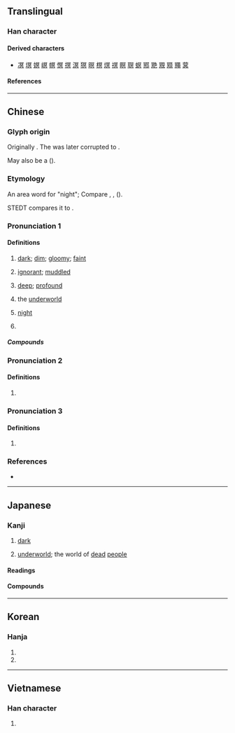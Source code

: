 {{character info}}
==Translingual==

===Han character===
{{Han char|rn=14|rad=冖|as=08|sn=10|four=37800|canj=BAYC|ids=⿱冖昗,⿱𠕾六}}

====Derived characters====
* [[凕]] [[塓]] [[嫇]] [[㟰]] [[幎]] [[慏]] [[㨠]] [[溟]] [[猽]] [[暝]] [[榠]] [[熐]] [[䄙]] [[瞑]] [[䏃]] [[螟]] [[鄍]] [[䒌]] [[覭]] [[䫤]] [[鼆]] [[蓂]]

====References====
{{Han ref|kx=0130.280|dkj=01588|dj=0293.080|hdz=10304.100|uh=51A5}}

----

==Chinese==
{{zh-forms|alt=𠖇,㝠,暝}}

===Glyph origin===
{{Han etym}}
Originally {{Han compound|冖|日|廾|t1=cloth cover|t2=sun|t3=two hands|ls=ic|nocap=y}}. The {{lang|zh|廾}} was later corrupted to {{zh-l|*六}}.

May also be a {{Han compound|冖|日|廾|c1=p|c2=s|c3=s|ls=psc|nocap=1}} (''{{w|Shuowen Jiezi}}'').

===Etymology===
An area word for "night"; Compare {{cog|hmx-pro|*ʰməŋH||night}}, {{cog|mkh-ban-pro|*maŋ||night}}, {{cog|my|မည်း||dark; black}} ({{zh-ref|Schuessler, 2007}}).

STEDT compares it to {{inh|zh|sit-pro|*muːŋ ~ r/s-muːk||foggy; dark; sullen; menacing; thunder}}.

===Pronunciation 1===
{{zh-pron
|m=míng
|m-s=
|c=ming4,ming5
|c-t=
|g=
|h=pfs=mèn
|j=
|mb=
|md=
|mn=bêng
|mn-t=mêng5
|w=
|x=
|mc=y
|oc=y
|cat=a,n
}}

====Definitions====
{{zh-hanzi}}

# {{lb|zh|literary}} [[dark]]; [[dim]]; [[gloomy]]; [[faint]]
# {{lb|zh|literary}} [[ignorant]]; [[muddled]]
#: {{zh-x|冥頑不靈|obstinate and ignorant}}
# [[deep]]; [[profound]]
#: {{zh-x|苦思冥想|to think long and hard}}
# the [[underworld]]
#: {{zh-x|冥府|the nether world}}
# {{lb|zh|obsolete}} [[night]]
# {{surname|zh}}

=====Compounds=====
{{zh-der|冥鏹|冥行擿埴|冥會|冥默|冥器|冥土|冥鈔|冥童|冥錢|冥報|冥漠君|冥婚|冥蒙|幽冥戒|冥府|冥搜|冥佑|冥奧|冥冥中|冥籍|冥數|悄冥冥|冥具|冥資|冥靈|冥頑|冥衣|冥誕|冥王|冥王星|冥界|冥福|冥濛|悄悄冥冥|冥想|冥茫|冥思|冥漠|冥行|幽冥地府|幽冥|冥冥之中|冥途|北冥|冥思苦想|冥鴻|冥子裡|冥司|冥契|冥河|冥頑不靈|冥寶|冥冥|冥壽|冥紙|冥思苦索|冥寂|晦冥|混冥|窅冥|玄冥|窈窈冥冥|窈冥|杳冥|沉冥|渺渺冥冥|鴻飛冥冥|邈冥冥|西冥|風雨晦冥|青冥|冥加|冥昧|穹冥}}

===Pronunciation 2===
{{zh-pron
|m=mián
}}

====Definitions====
{{zh-hanzi}}

# {{zh-only|顛冥}}

===Pronunciation 3===
{{zh-pron
|m=miàn
}}

====Definitions====
{{zh-hanzi}}

# {{zh-only|冥眴}}

===References===
* {{R:yue:mfccd}}

----

==Japanese==

===Kanji===
{{ja-kanji|grade=|rs=冖08}}

# [[dark]]
#: {{syn|ja|溟}}
# [[underworld]]; the world of [[dead]] [[people]]

====Readings====
{{ja-readings
|goon=みょう<みやう
|kanon=めい<めい
|kun=くら-い
}}

====Compounds====
{{col2-u|ja|title=dark
|{{ja-r|冥%冥|みょう%みょう}} ({{ja-r|溟%溟|みょう%みょう|rom=-}})
|{{ja-r|冥%暗|めい%あん|rom=-}}, {{ja-r|冥%闇|めい%あん}}
|{{ja-r|冥%海|めい%かい}} ({{ja-r|溟%海|めい%かい|rom=-}})
|{{ja-r|冥%晦|めい%かい}}
|{{ja-r|冥%頑|めい%がん}}
|{{ja-r|冥%愚|めい%ぐ}}
|{{ja-r|冥%契|めい%けい}}
|{{ja-r|冥%鴻|めい%こう}}
|{{ja-r|冥%合|めい%ごう}}
|{{ja-r|冥%色|めい%しょく}} ({{ja-r|瞑%色|めい%しょく|rom=-}})
|{{ja-r|冥%棲|めい%せい}}
|{{ja-r|冥%想|めい%そう}} ({{ja-r|瞑%想|めい%そう|rom=-}})
|{{ja-r|冥%捜|めい%そう}} ({{ja-r|瞑%捜|めい%そう|rom=-}})
|{{ja-r|冥%漠|めい%ばく|rom=-}}, {{ja-r|冥%邈|めい%ばく}}
|{{ja-r|冥%茫|めい%ぼう|rom=-}}, {{ja-r|冥%芒|めい%ぼう}}
|{{ja-r|冥%昧|めい%まい}}
|{{ja-r|冥%冥|めい%めい}} ({{ja-r|溟%溟|めい%めい|rom=-}})
|{{ja-r|冥%蒙|めい%もう|rom=-}}, {{ja-r|冥%濛|めい%もう}}
|{{ja-r|冥%黙|めい%もく}}
|{{ja-r|暗%冥|あん%めい}}
|{{ja-r|晦%冥|かい%めい}} ({{ja-r|晦%暝|かい%めい|rom=-}})
|{{ja-r|空%冥|くう%めい}}
|{{ja-r|玄%冥|げん%めい}}
|{{ja-r|高%冥|こう%めい}}
|{{ja-r|混%冥|こん%めい}} ({{ja-r|混%溟|こん%めい|rom=-}})
|{{ja-r|紫%冥|し%めい}}
|{{ja-r|邃%冥|すい%めい}}
|{{ja-r|西%冥|せい%めい}} ({{ja-r|西%溟|せい%めい|rom=-}})
|{{ja-r|宕%冥|とう%めい}}
|{{ja-r|南%冥|なん%めい}} ({{ja-r|南%溟|なん%めい|rom=-}})
|{{ja-r|北%冥|ほく%めい}} ({{ja-r|北%溟|ほく%めい|rom=-}})
|{{ja-r|幽%冥|ゆう%めい}}
|{{ja-r|杳%冥|よう%めい}}
|{{ja-r|窅%冥|よう%めい}}
|{{ja-r|窈%冥|よう%めい}}
}}

{{col2-u|ja|title=world of dead people
|{{ja-r|冥%界|みょう%かい}}
|{{ja-r|冥%官|みょう%かん}}
|{{ja-r|冥%鬼|みょう%き}}
|{{ja-r|冥%顕|みょう%げん}}
|{{ja-r|冥%衆|みょう%しゅ}}
|{{ja-r|冥%道|みょう%どう}}
|{{ja-r|冥%罰|みょう%ばつ}}
|{{ja-r|冥%福|みょう%ふく}}
|{{ja-r|冥%王|めい%おう}}
|{{ja-r|冥%王%星|めい%おう%せい}}
|{{ja-r|冥%界|めい%かい}}
|{{ja-r|冥%鬼|めい%き}}
|{{ja-r|冥%器|めい%き}}
|{{ja-r|冥%境|めい%きょう}}
|{{ja-r|冥%土|めい%ど|rom=-}}, {{ja-r|冥%途|めい%ど}}
|{{ja-r|冥%罰|めい%ばつ}}
|{{ja-r|冥%府|めい%ふ}}
|{{ja-r|冥%福|めい%ふく}}
|{{ja-r|冥%報|めい%ほう}}
|{{ja-r|冥%霊|めい%れい}}
|{{ja-r|冥%路|めい%ろ}}
|{{ja-r|沈%冥|ちん%みょう}}
}}

{{col2-u|ja|title=other meaning
|{{ja-r|冥%応|みょう%おう}}
|{{ja-r|冥%恩|みょう%おん}}
|{{ja-r|冥%加|みょう%が}}
|{{ja-r|冥%感|みょう%かん}}
|{{ja-r|冥%鑑|みょう%かん}}
|{{ja-r|冥%譴|みょう%かん}}
|{{ja-r|冥%護|みょう%ご}}
|{{ja-r|冥%助|みょう%じょ}}
|{{ja-r|冥%利|みょう%り}}
|{{ja-r|冥%慮|みょう%りょ}}
|{{ja-r|冥%応|めい%おう}}
|{{ja-r|冥%感|めい%かん}}
|{{ja-r|冥%佑|めい%ゆう|rom=-}}, {{ja-r|冥%祐|めい%ゆう}}
|{{ja-r|冥%慮|めい%りょ}}
|{{ja-r|青%冥|せい%めい}}
|{{ja-r|蒼%冥|そう%めい}}
|{{ja-r|沈%冥|ちん%めい}}
}}

----

==Korean==

===Hanja===
{{ko-hanja|어둡다|어두울|명}}

# {{hanja form of|명|[[dark]], [[gloomy]], [[night]]}}
# {{hanja form of|명|[[deep]]}}

----

==Vietnamese==

===Han character===
{{vi-readings|rs=冖08|reading=[[minh]], [[mênh]], [[mưng]]}}

# {{rfdef|vi|sort=冖08}}